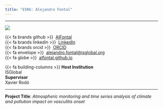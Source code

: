 ```yaml
---
title: "ESR6: Alejandro Fontal"
---
```


---

:::{layout="[30, 60, 50]" .profile-text}


![](../assets/esr_pictures/alejandro_square.jpg){.img-profile}

{{< fa brands github >}} \ [AlFontal](https://github.com/AlFontal)<br>
{{< fa brands linkedin >}}\  [LinkedIn](https://linkedin.com/in/AlFontal)<br>
{{< fa brands orcid >}} \ [ORCID](https://orcid.org/0000-0003-1138-2158)<br>
{{< fa envelope >}} \ [alejandro.fontal@isglobal.org](mailto:alejandro.fontal@isglobal.org)<br>
{{< fa globe >}} \ [alfontal.github.io](https://alfontal.github.io/)

{{< fa building-columns >}} **Host Institution** <br> ISGlobal <br>
**Supervisor** <br> Xavier Rodó

::: 

---

**Project Title**: *Atmospheric monitoring and time series analysis of climate and pollution impact on vasculitis onset*